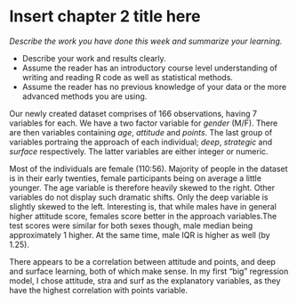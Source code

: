 # Insert chapter 2 title here

*Describe the work you have done this week and summarize your learning.*

- Describe your work and results clearly. 
- Assume the reader has an introductory course level understanding of writing and reading R code as well as statistical methods.
- Assume the reader has no previous knowledge of your data or the more advanced methods you are using.

Our newly created dataset comprises of 166 observations, having 7 variables for each. We have a two factor variable for _gender_ (M/F). There are then variables containing _age_, _attitude_ and _points_. The last group of variables portraing the approach of each individual; _deep_, _strategic_ and _surface_ respectively. The latter variables are either integer or numeric.

Most of the individuals are female (110:56). Majority of people in the dataset is in their early twenties, female participants being on average a little younger. The age variable is therefore heavily skewed to the right. Other variables do not display such dramatic shifts. Only the deep variable is slightly skewed to the left. Interesting is, that while males have in general higher attitude score, females score better in the approach variables.The test scores were similar for both sexes though, male median being approximately 1 higher. At the same time, male IQR is higher as well (by 1.25).

There appears to be a correlation between attitude and points, and deep and surface learning, both of which make sense.
In my first "big" regression model, I chose attitude, stra and surf as the explanatory variables, as they have the highest correlation with points variable.